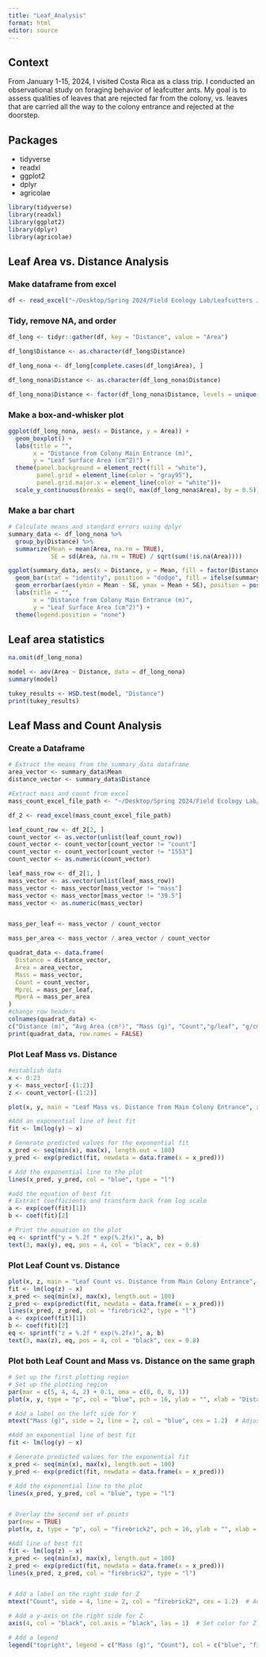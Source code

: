 ```yaml
---
title: "Leaf_Analysis"
format: html
editor: source
---
```

## Context
From January 1-15, 2024, I visited Costa Rica as a class trip. I conducted an observational study on foraging behavior of leafcutter ants.  My goal is to assess qualities of leaves that are rejected far from the colony, vs. leaves that are carried all the way to the colony entrance and rejected at the doorstep.

## Packages
* tidyverse
* readxl
* ggplot2
* dplyr
* agricolae

```R
library(tidyverse)
library(readxl)
library(ggplot2)
library(dplyr)
library(agricolae)
```

## Leaf Area vs. Distance Analysis

### Make dataframe from excel
```R

df <- read_excel("~/Desktop/Spring 2024/Field Ecology Lab/Leafcutters Jan 2024/Excel Sheets/No statistics.xlsx")
```

### Tidy, remove NA, and order
```R
df_long <- tidyr::gather(df, key = "Distance", value = "Area")

df_long$Distance <- as.character(df_long$Distance)

df_long_nona <- df_long[complete.cases(df_long$Area), ]

df_long_nona$Distance <- as.character(df_long_nona$Distance)

df_long_nona$Distance <- factor(df_long_nona$Distance, levels = unique(df_long_nona$Distance))
```

### Make a box-and-whisker plot
```R
ggplot(df_long_nona, aes(x = Distance, y = Area)) +
  geom_boxplot() +
  labs(title = "",
       x = "Distance from Colony Main Entrance (m)",
       y = "Leaf Surface Area (cm^2)") +
  theme(panel.background = element_rect(fill = "white"),
        panel.grid = element_line(color = "gray95"),
        panel.grid.major.x = element_line(color = "white"))+
  scale_y_continuous(breaks = seq(0, max(df_long_nona$Area), by = 0.5))
```

### Make a bar chart
```R
# Calculate means and standard errors using dplyr
summary_data <- df_long_nona %>%
  group_by(Distance) %>%
  summarize(Mean = mean(Area, na.rm = TRUE),
            SE = sd(Area, na.rm = TRUE) / sqrt(sum(!is.na(Area))))

ggplot(summary_data, aes(x = Distance, y = Mean, fill = factor(Distance))) +
  geom_bar(stat = "identity", position = "dodge", fill = ifelse(summary_data$Distance == "0", "firebrick3", "darkslategray4")) +
  geom_errorbar(aes(ymin = Mean - SE, ymax = Mean + SE), position = position_dodge(width = 0.8), width = 0.25) +
  labs(title = "",
       x = "Distance from Colony Main Entrance (m)",
       y = "Leaf Surface Area (cm^2)") +
  theme(legend.position = "none")
```

## Leaf area statistics
```R

na.omit(df_long_nona)
```

```R
model <- aov(Area ~ Distance, data = df_long_nona)
summary(model)

tukey_results <- HSD.test(model, "Distance")
print(tukey_results)
```

## Leaf Mass and Count Analysis
### Create a Dataframe
```R
# Extract the means from the summary_data dataframe
area_vector <- summary_data$Mean
distance_vector <- summary_data$Distance

#Extract mass and count from excel
mass_count_excel_file_path <- "~/Desktop/Spring 2024/Field Ecology Lab/Leafcutters Jan 2024/Excel Sheets/Area Data.xlsx"
```
```R
df_2 <- read_excel(mass_count_excel_file_path)
```
```R
leaf_count_row <- df_2[2, ]
count_vector <- as.vector(unlist(leaf_count_row))
count_vector <- count_vector[count_vector != "count"]
count_vector <- count_vector[count_vector != "1553"]
count_vector <- as.numeric(count_vector)

leaf_mass_row <- df_2[1, ]
mass_vector <- as.vector(unlist(leaf_mass_row))
mass_vector <- mass_vector[mass_vector != "mass"]
mass_vector <- mass_vector[mass_vector != "39.5"]
mass_vector <- as.numeric(mass_vector)


mass_per_leaf <- mass_vector / count_vector

mass_per_area <- mass_vector / area_vector / count_vector  

quadrat_data <- data.frame(
  Distance = distance_vector,
  Area = area_vector,
  Mass = mass_vector,
  Count = count_vector,
  MpreL = mass_per_leaf,
  MperA = mass_per_area
)
#change row headers
colnames(quadrat_data) <-
c("Distance (m)", "Avg Area (cm²)", "Mass (g)", "Count","g/leaf", "g/cm²")
print(quadrat_data, row.names = FALSE)
```

### Plot Leaf Mass vs. Distance
```R
#establish data
x <- 0:23
y <- mass_vector[-(1:2)]
z <- count_vector[-(1:2)]

plot(x, y, main = "Leaf Mass vs. Distance from Main Colony Entrance", xlab = "Distance (m)", ylab = "Leaf Mass (g)", col = "blue", pch = 16)

#Add an exponential line of best fit
fit <- lm(log(y) ~ x)

# Generate predicted values for the exponential fit
x_pred <- seq(min(x), max(x), length.out = 100)
y_pred <- exp(predict(fit, newdata = data.frame(x = x_pred)))

# Add the exponential line to the plot
lines(x_pred, y_pred, col = "blue", type = "l")

#add the equation of best fit
# Extract coefficients and transform back from log scale
a <- exp(coef(fit)[1])
b <- coef(fit)[2]

# Print the equation on the plot
eq <- sprintf("y = %.2f * exp(%.2fx)", a, b)
text(3, max(y), eq, pos = 4, col = "black", cex = 0.8)
```

### Plot Leaf Count vs. Distance
```R
plot(x, z, main = "Leaf Count vs. Distance from Main Colony Entrance", xlab = "Distance (m)", ylab = "Leaf Count", col = "firebrick2", pch = 16)
fit <- lm(log(z) ~ x)
x_pred <- seq(min(x), max(x), length.out = 100)
z_pred <- exp(predict(fit, newdata = data.frame(x = x_pred)))
lines(x_pred, z_pred, col = "firebrick2", type = "l")
a <- exp(coef(fit)[1])
b <- coef(fit)[2]
eq <- sprintf("z = %.2f * exp(%.2fx)", a, b)
text(3, max(z), eq, pos = 4, col = "black", cex = 0.8)
```

### Plot both Leaf Count and Mass vs. Distance on the same graph

```R
# Set up the first plotting region
# Set up the plotting region
par(mar = c(5, 4, 4, 2) + 0.1, oma = c(0, 0, 0, 1))
plot(x, y, type = "p", col = "blue", pch = 16, ylab = "", xlab = "Distance (m)", axes = TRUE)

# Add a label on the left side for Y
mtext("Mass (g)", side = 2, line = 2, col = "blue", cex = 1.2)  # Adjust line and cex as needed

#Add an exponential line of best fit
fit <- lm(log(y) ~ x)

# Generate predicted values for the exponential fit
x_pred <- seq(min(x), max(x), length.out = 100)
y_pred <- exp(predict(fit, newdata = data.frame(x = x_pred)))

# Add the exponential line to the plot
lines(x_pred, y_pred, col = "blue", type = "l")


# Overlay the second set of points
par(new = TRUE)
plot(x, z, type = "p", col = "firebrick2", pch = 16, ylab = "", xlab = "", axes = FALSE)

#Add line of best fit
fit <- lm(log(z) ~ x)
x_pred <- seq(min(x), max(x), length.out = 100)
z_pred <- exp(predict(fit, newdata = data.frame(x = x_pred)))
lines(x_pred, z_pred, col = "firebrick2", type = "l")


# Add a label on the right side for Z
mtext("Count", side = 4, line = 2, col = "firebrick2", cex = 1.2)  # Adjust line and cex as needed

# Add a y-axis on the right side for Z
axis(4, col = "black", col.axis = "black", las = 1)  # Set color for Z axis

# Add a legend
legend("topright", legend = c("Mass (g)", "Count"), col = c("blue", "firebrick2"), pch = 16)
```






